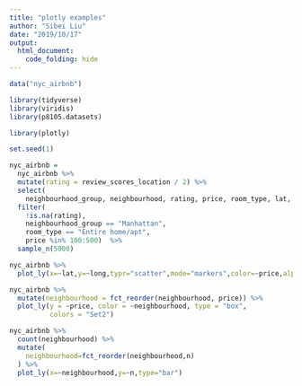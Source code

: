 ```yaml
---
title: "plotly examples"
author: "Sibei Liu"
date: "2019/10/17"
output:
  html_document:
    code_folding: hide
---
```


```r
data("nyc_airbnb")
```

```r
library(tidyverse)
library(viridis)
library(p8105.datasets)

library(plotly)
```

```r
set.seed(1)

nyc_airbnb = 
  nyc_airbnb %>% 
  mutate(rating = review_scores_location / 2) %>%
  select(
    neighbourhood_group, neighbourhood, rating, price, room_type, lat, long) %>%
  filter(
    !is.na(rating), 
    neighbourhood_group == "Manhattan",
    room_type == "Entire home/apt",
    price %in% 100:500)  %>% 
  sample_n(5000)
```

```r
nyc_airbnb %>%
  plot_ly(x=~lat,y=~long,typr="scatter",mode="markers",color=~price,alpha=.5)
```

```r
nyc_airbnb %>% 
  mutate(neighbourhood = fct_reorder(neighbourhood, price)) %>% 
  plot_ly(y = ~price, color = ~neighbourhood, type = "box",
          colors = "Set2")
```
```r
nyc_airbnb %>% 
  count(neighbourhood) %>% 
  mutate(
    neighbourhood=fct_reorder(neighbourhood,n)
  ) %>% 
  plot_ly(x=~neighbourhood,y=~n,type="bar")
```

